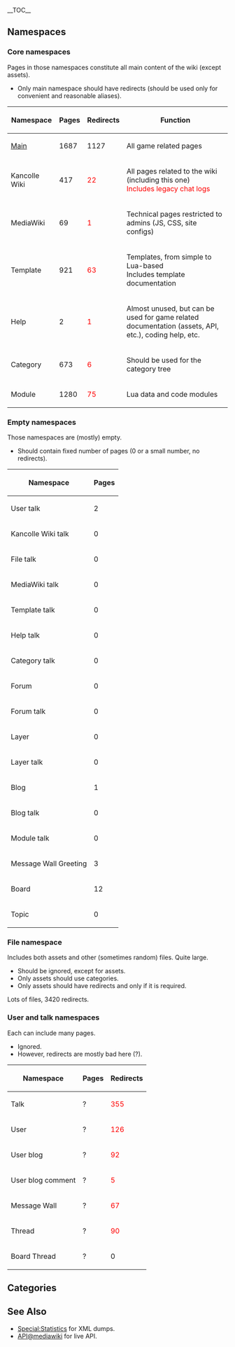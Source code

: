 {{Ambox
|type = construction
}}
{{todo|show=true|title=Minor todos|
* Add more links to PrefixIndex
}}
__TOC__
==Namespaces==
===Core namespaces===
Pages in those namespaces constitute all main content of the wiki (except assets).
* Only main namespace should have redirects (should be used only for convenient and reasonable aliases).
{{notice|align=left|
Assume no proper system and categorization, only partial documentation.
}}
{{notice|align=left|
A proper system should have a category tree for all pages (including redirects) with each level having reasonable number of children, with reasonable number of levels, with all pages categorized, without redundant pages, categories, redirects, or categorization. Not mentioning game related content itself (Main), as well as documentation (Kancolle Wiki, MediaWiki, Template, Help, Category, Module), though for some categories strict content rules can be enforced (for example, a category for ship gallery subpages can require those subpages to be single calls to a template without any arguments, while ship page category can require ship pages to follow a certain layout).
}}
{| class="wikitable"
!Namespace!!Pages!!Redirects!!Function
|-
|[http://kancolle.wikia.com/index.php?title=Special%3APrefixIndex&prefix=&namespace=0 Main]
|1687||1127||All game related pages
|-
|Kancolle Wiki||417||<span style="color:red">22</span>||All pages related to the wiki (including this one)<br><span style="color:red">Includes legacy chat logs</span>
|-
|MediaWiki||69||<span style="color:red">1</span>||Technical pages restricted to admins (JS, CSS, site configs)
|-
|Template||921||<span style="color:red">63</span>||Templates, from simple to Lua-based<br>Includes template documentation
|-
|Help||2||<span style="color:red">1</span>||Almost unused, but can be used for game related documentation (assets, API, etc.), coding help, etc.
|-
|Category||673||<span style="color:red">6</span>||Should be used for the category tree
|-
|Module||1280||<span style="color:red">75</span>||Lua data and code modules
|}
===Empty namespaces===
Those namespaces are (mostly) empty.
* Should contain fixed number of pages (0 or a small number, no redirects).
{| class="wikitable"
!Namespace!!Pages
|-
|User talk||2
|-
|Kancolle Wiki talk||0
|-
|File talk||0
|-
|MediaWiki talk||0
|-
|Template talk||0
|-
|Help talk||0
|-
|Category talk||0
|-
|Forum||0
|-
|Forum talk||0
|-
|Layer||0
|-
|Layer talk||0
|-
|Blog||1
|-
|Blog talk||0
|-
|Module talk||0
|-
|Message Wall Greeting||3
|-
|Board||12
|-
|Topic||0
|}
===File namespace===
Includes both assets and other (sometimes random) files. Quite large.
* Should be ignored, except for assets.
* Only assets should use categories.
* Only assets should have redirects and only if it is required.
{{notice|align=left|
Assume no proper system and categorization, no or partial documentation.
}}
{{notice|align=left|
Similarly to other namespaces, a category tree can be used for systematization.
}}
Lots of files, 3420 redirects.
===User and talk namespaces===
Each can include many pages.
* Ignored.
* However, redirects are mostly bad here (?).
{| class="wikitable"
!Namespace!!Pages!!Redirects
|-
|Talk||?||<span style="color:red">355</span>
|-
|User||?||<span style="color:red">126</span>
|-
|User blog||?||<span style="color:red">92</span>
|-
|User blog comment||?||<span style="color:red">5</span>
|-
|Message Wall||?||<span style="color:red">67</span>
|-
|Thread||?||<span style="color:red">90</span>
|-
|Board Thread||?||0
|}
==Categories==
{{todo|show=true|
Main stuff goes here.
* Can make the above section more compact and make this one a "hub", linking documentation in categories (e.g., voice files categories documenting naming conventions, modules, templates and usage).
}}
==See Also==
* [[Special:Statistics]] for XML dumps.
* [https://www.mediawiki.org/wiki/API:Main_page API@mediawiki] for live API.